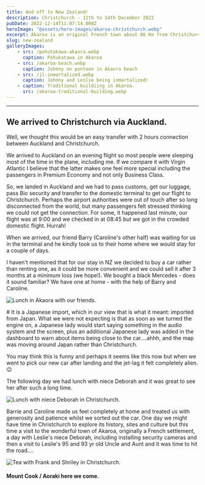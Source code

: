 ```yaml
---
title: And off to New Zealand!
description: Christchurch - 11th to 14th December 2022
pubDate: 2022-12-14T11:07:14.000Z
heroImage: "@assets/hero-images/akaroa-christchurch.webp"
excerpt: Akaroa is an original French town about 86 Km from Christchurch where we landed two days later (time zone) than when we left Los Angeles, to start our Kiwi adventure.
slug: new-zealand
galleryImages:
    - src: /pohutakawa-akaora.webp
      caption: Pohukatawa in Akaroa
    - src: /akaroa-beach.webp
      caption: Johnny on pontoon in Akaora beach
    - src: /jl-inmortalized.webp
      caption: Johnny and Leslie being inmortalized!
    - caption: Traditional buildiing in Akaroa.
      src: /akaroa-traditional-building.webp
---
```


***

## We arrived to Christchurch via Auckland.

Well, we thought this would be an easy transfer with 2 hours connection between Auckland and Christchurch.

We arrived to Auckland on an evening flight so most people were sleeping most of the time in the plane, including me. If we compare it with Virgin Atlantic I believe that the latter makes one feel more special including the passengers in Premium Economy and not only Business Class.

So, we landed in Auckland and we had to pass customs, get our luggage, pass Bio security and transfer to the domestic terminal to get our flight to Christchurch. Perhaps the airport authorities were out of touch after so long disconnected from the world, but many passengers felt stressed thinking we could not get the connection. For some, it happened last minute, our flight was at 9:00 and we checked in at 08:45 but we got in the crowded domestic flight. Hurrah!

When we arrived, our friend Barry (Caroline's other half) was waiting for us in the terminal and he kindly took us to their home where we would stay for a couple of days.

I haven't mentioned that for our stay in NZ we decided to buy a car rather than renting one, as it could be more convenient and we could sell it after 3 months at a minimum loss (we hope!). We bought a black Mercedes - does it sound familiar? We have one at home - with the help of Barry and Caroline.

![Lunch in Akaora with our friends.](/akaora-lunch.webp)


<Caption caption="Lunch in Akaora with our friend Caroline and Barrie." />
# 
It is a Japanese import, which in our view that is what it meant: imported from Japan. What we were not expecting is that as soon as we turned the engine on, a Japanese lady would start saying something in the audio system and the screen, plus an additional Japanese lady was added in the dashboard to warn about items being close to the car....ahhh, and the map was moving around Japan rather than Christchurch.

You may think this is funny and perhaps it seems like this now but when we went to pick our new car after landing and the jet-lag it felt completely alien. 😉

The following day we had lunch with niece Deborah and it was great to see her after such a long time.

![Lunch with niece Deborah in Christchurch.](/lunch-with-debs.webp)

<Caption caption="Lunch with Deborah in Christchurch" />

Barrie and Caroline made us feel completely at home and treated us with generosity and patience whilst we sorted out the car. One day we might have time in Christchurch to explore its history, sites and culture but this time a visit to the wonderful town of Akaroa, originally a French settlement, a day with Leslie's niece Deborah, including installing security cameras and then a visit to Leslie's 95 and 93 yr old Uncle and Aunt and it was time to hit the road....

![Tea with Frank and Shriley in Christchurch.](/frank-and-shirley.webp)

<Caption caption="A tea with Leslie's uncle and aunt before hitting the road from Christchuch." />

#### Mount Cook / Aoraki here we come.
